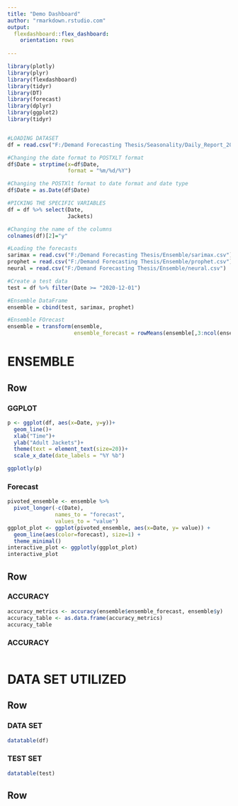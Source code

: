 ```yaml
---
title: "Demo Dashboard"
author: "rmarkdown.rstudio.com"
output: 
  flexdashboard::flex_dashboard:
    orientation: rows
    
---
```


```r
library(plotly)
library(plyr)
library(flexdashboard)
library(tidyr)
library(DT)
library(forecast)
library(dplyr)
library(ggplot2)
library(tidyr)


#LOADING DATASET
df = read.csv("F:/Demand Forecasting Thesis/Seasonality/Daily_Report_2020.csv")

#Changing the date format to POSTXLT format
df$Date = strptime(x=df$Date,
                   format = "%m/%d/%Y")

#Changing the POSTXlt format to date format and date type
df$Date = as.Date(df$Date)

#PICKING THE SPECIFIC VARIABLES
df = df %>% select(Date,
                   Jackets)

#Changing the name of the columns
colnames(df)[2]="y"

#Loading the forecasts
sarimax = read.csv("F:/Demand Forecasting Thesis/Ensemble/sarimax.csv")
prophet = read.csv("F:/Demand Forecasting Thesis/Ensemble/prophet.csv")
neural = read.csv("F:/Demand Forecasting Thesis/Ensemble/neural.csv")

#Create a test data
test = df %>% filter(Date >= "2020-12-01")

#Ensemble DataFrame
ensemble = cbind(test, sarimax, prophet)

#Ensemble FOrecast
ensemble = transform(ensemble, 
                     ensemble_forecast = rowMeans(ensemble[,3:ncol(ensemble)]))


```

ENSEMBLE
=======================================================================

Row
-----------------------------------------------------------------------

### GGPLOT

```r
p <- ggplot(df, aes(x=Date, y=y))+
  geom_line()+
  xlab("Time")+
  ylab("Adult Jackets")+
  theme(text = element_text(size=20))+
  scale_x_date(date_labels = "%Y %b")    

ggplotly(p)
```



### Forecast

```r
pivoted_ensemble <- ensemble %>% 
  pivot_longer(-c(Date),
               names_to = "forecast",
               values_to = "value")
ggplot_plot <- ggplot(pivoted_ensemble, aes(x=Date, y= value)) +
  geom_line(aes(color=forecast), size=1) +
  theme_minimal()
interactive_plot <- ggplotly(ggplot_plot)
interactive_plot

```

Row
-----------------------------------------------------------------------

### ACCURACY

```r
accuracy_metrics <- accuracy(ensemble$ensemble_forecast, ensemble$y)
accuracy_table <- as.data.frame(accuracy_metrics)
accuracy_table

```

### ACCURACY

```r

```

DATA SET UTILIZED
=======================================================================

Row
-----------------------------------------------------------------------

### DATA SET

```r
datatable(df)

```

### TEST SET

```r
datatable(test)

```

Row
-----------------------------------------------------------------------

### 

```r


```

### 

```r

```
